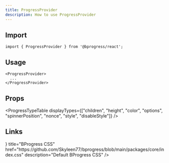 ```yaml
---
title: ProgressProvider
description: How to use ProgressProvider
---
```



## Import

```tsx
import { ProgressProvider } from '@bprogress/react';
```

## Usage

```tsx
<ProgressProvider>
  ...
</ProgressProvider>
```

## Props 

<ProgressTypeTable
  displayTypes={["children", "height", "color", "options", "spinnerPosition", "nonce", "style", "disableStyle"]}
/>

## Links

<Cards>
  <Card external icon={<SiCsswizardry />} title="BProgress CSS" href="https://github.com/Skyleen77/bprogress/blob/main/packages/core/index.css" description="Default BProgress CSS" />
</Cards>
